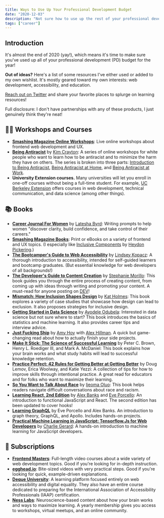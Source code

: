 ```yaml
---
title: Ways to Use Up Your Professional Development Budget
date: "2020-12-03"
description: "Not sure how to use up the rest of your professional development budget? Here's a list of resources I've either used or added to my own wishlist."
tags: ["career"]
---
```


## Introduction

It's almost the end of 2020 (yay!), which means it's time to make sure you've used up all of your professional development (PD) budget for the year!

**Out of ideas?** Here's a list of some resources I've either used or added to my own wishlist. It's mostly geared toward my own interests: web development, accessibility, and education.

[Reach out on Twitter](https://twitter.com/meganesulli) and share your favorite places to splurge on learning resources!

<CalloutBox>

Full disclosure: I don't have partnerships with any of these products, I just genuinely think they're neat!

</CalloutBox>

## 👩‍🏫 Workshops and Courses

* [**Smashing Magazine Online Workshops**](https://smashingconf.com/online-workshops/): Live online workshops about frontend web development and UX.
* [**Being Antiracist**](https://beinganantiracist.com/) by [Kim Crayton](https://twitter.com/KimCrayton1): A series of online workshops for white people who want to learn how to be antiracist and to minimize the harm they have on others. The series is broken into three parts: [Introduction to Being Antiracist](https://vi.to/hubs/introduction-to-being-an-antiracist), [Being Antiracist at Home](https://vi.to/hubs/being-an-antiracist-at-home), and [Being Antiracist at Work](https://vi.to/hubs/being-antiracist-at-work).
* **University Extension courses.** Many universities will let you enroll in one-off courses without being a full-time student. For example, [UC Berkeley Extension](https://extension.berkeley.edu/) offers courses in web development, technical communication, and data science (among other things).

## 📚 Books

* [**Career Journal For Women**](https://www.careerchasersclub.com/career-journal) by [Latesha Byrd](https://twitter.com/Latesha_Byrd): Writing prompts to help women "discover clarity, build confidence, and take control of their careers."
* [**Smashing Magazine Books**](https://www.smashingmagazine.com/printed-books/): Print or eBooks on a variety of frontend and UX topics. (I especially like [Inclusive Components](https://www.smashingmagazine.com/printed-books/inclusive-components/) by [Heydon Pickering](https://twitter.com/heydonworks).)
* [**The Bootcamper's Guide to Web Accessibility**](https://a11y-with-lindsey.ck.page/products/pre-order-the-bootcampers-guide-to-web) by [Lindsey Kopacz](https://twitter.com/LittleKope/): A thorough introduction to accessibility, intended for self-guided learners and bootcamp graduates. (But essential knowledge for web developers of all backgrounds!)
* [**The Developer's Guide to Content Creation**](https://www.stephaniemorillo.co/product-page/the-developer-s-guide-to-content-creation) by [Stephanie Morillo](https://twitter.com/radiomorillo): This book guides you through the entire process of creating content, from coming up with ideas through writing and promoting your content. A must-read for anyone posting on [DEV](https://dev.to/)!
* [**Mismatch: How Inclusion Shapes Design**](https://mitpress.mit.edu/books/mismatch) by [Kat Holmes](https://twitter.com/katholmes): This book explores a variety of case studies that showcase how design can lead to exclusion. It also proposes strategies for inclusive design.
* [**Getting Started in Data Science**](https://gumroad.com/l/getting-started-in-data-science) by [Ayodele Odubela](https://twitter.com/DataSciBae): Interested in data science but not sure where to start? This book introduces the basics of statistics and machine learning. It also provides career tips and interview advice.
* [**Just Fucking Ship**](https://stackingthebricks.com/just-fucking-ship/) by [Amy Hoy](https://twitter.com/amyhoy) with [Alex Hillman](https://twitter.com/alexhillman). A quick but game-changing read about how to actually finish your side projects.
* [**Make It Stick: The Science of Successful Learning**](https://www.thecollectiveoakland.com/book/9780674729018) by Peter C. Brown, Henry L. Roediger III, and Mark A. McDaniel: This book explains how your brain works and what study habits will lead to successful knowledge retention.
* [**Practice Perfect: 42 Rules for Getting Better at Getting Better**](https://teachlikeachampion.com/books/practice-perfect/) by Doug Lemov, Erica Woolway, and Katie Yezzi: A collection of tips for how to improve skills through intentional practice. A great read for educators and for folks who want to maximize their learning.
* [**So You Want to Talk About Race**](https://www.hachettebookgroup.com/titles/ijeoma-oluo/so-you-want-to-talk-about-race/9781580056779/) by [Ijeoma Oluo](https://twitter.com/IjeomaOluo): This book helps readers navigate difficult conversations about race and racism.
* [**Learning React, 2nd Edition**](https://www.oreilly.com/library/view/learning-react-2nd/9781492051718/) by [Alex Banks](https://twitter.com/MoonTahoe) and [Eve Porcello](https://twitter.com/eveporcello): An introduction to functional JavaScript and React. The second edition has been updated to cover hooks!
* [**Learning GraphQL**](https://www.oreilly.com/library/view/learning-graphql/9781492030706/) by Eve Porcello and Alex Banks. An introduction to graph theory, GraphQL, and Apollo. Includes hands-on projects.
* [**Practical Machine Learning in JavaScript: Tensorflow.Js for Web Developers**](https://www.thecollectiveoakland.com/book/9781484264171) by [Charlie Gerard](https://twitter.com/devdevcharlie): A hands-on introduction to machine learning for JavaScript developers.

## 🔁 Subscriptions

* [**Frontend Masters**](https://frontendmasters.com/): Full-length video courses about a wide variety of web development topics. Good if you're looking for in-depth instruction.
* [**egghead.io**](https://egghead.io/): Bite-sized videos with very practical steps. Good if you're looking for quick, example-driven explanations.
* [**Deque University**](https://dequeuniversity.com/): A learning platform focused entirely on web accessibility and digital equality. They also have an entire course dedicated to preparing for the International Association of Accessibility Professionals (IAAP) certification.
* [**Ness Labs**](https://nesslabs.com/membership): Neuroscience-based content about how your brain works and ways to maximize learning. A yearly membership gives you access to workshops, virtual meetups, and an online community.
